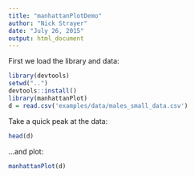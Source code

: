 ```yaml
---
title: "manhattanPlotDemo"
author: "Nick Strayer"
date: "July 26, 2015"
output: html_document
---
```


First we load the library and data: 
```r
library(devtools)
setwd("..")
devtools::install() 
library(manhattanPlot)
d = read.csv('examples/data/males_small_data.csv')
```

Take a quick peak at the data: 
```r
head(d)
```

...and plot: 
```r
manhattanPlot(d)
```

